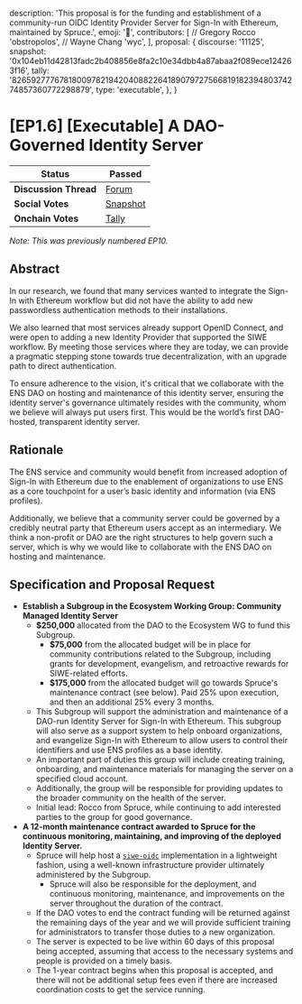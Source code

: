   description:
    'This proposal is for the funding and establishment of a community-run OIDC Identity Provider Server for Sign-In with Ethereum, maintained by Spruce.',
  emoji: '📗',
  contributors: [
    // Gregory Rocco
    'obstropolos',
    // Wayne Chang
    'wyc',
  ],
  proposal: {
    discourse: '11125',
    snapshot:
      '0x104eb11d42813fadc2b408856e8fa2c10e34dbb4a87abaa2f089ece124263f16',
    tally:
      '82659277767818009782194204088226418907972756681918239480374274857360772298879',
    type: 'executable',
  },
}

# [EP1.6] [Executable] A DAO-Governed Identity Server

| **Status**            | Passed                                                                                                                        |
| --------------------- | ----------------------------------------------------------------------------------------------------------------------------- |
| **Discussion Thread** | [Forum](https://discuss.ens.domains/t/11125)                                                                                  |
| **Social Votes**      | [Snapshot](https://snapshot.box/#/s:ens.eth/proposal/0x104eb11d42813fadc2b408856e8fa2c10e34dbb4a87abaa2f089ece124263f16)      |
| **Onchain Votes**     | [Tally](https://www.tally.xyz/gov/ens/proposal/82659277767818009782194204088226418907972756681918239480374274857360772298879) |

_Note: This was previously numbered EP10._

## Abstract

In our research, we found that many services wanted to integrate the Sign-In with Ethereum workflow but did not have the ability to add new passwordless authentication methods to their installations.

We also learned that most services already support OpenID Connect, and were open to adding a new Identity Provider that supported the SIWE workflow. By meeting those services where they are today, we can provide a pragmatic stepping stone towards true decentralization, with an upgrade path to direct authentication.

To ensure adherence to the vision, it's critical that we collaborate with the ENS DAO on hosting and maintenance of this identity server, ensuring the identity server's governance ultimately resides with the community, whom we believe will always put users first. This would be the world’s first DAO-hosted, transparent identity server.

## Rationale

The ENS service and community would benefit from increased adoption of Sign-In with Ethereum due to the enablement of organizations to use ENS as a core touchpoint for a user’s basic identity and information (via ENS profiles).

Additionally, we believe that a community server could be governed by a credibly neutral party that Ethereum users accept as an intermediary. We think a non-profit or DAO are the right structures to help govern such a server, which is why we would like to collaborate with the ENS DAO on hosting and maintenance.

## Specification and Proposal Request

- **Establish a Subgroup in the Ecosystem Working Group: Community Managed Identity Server**
  - **$250,000** allocated from the DAO to the Ecosystem WG to fund this Subgroup.
    - **$75,000** from the allocated budget will be in place for community contributions related to the Subgroup, including grants for development, evangelism, and retroactive rewards for SIWE-related efforts.
    - **$175,000** from the allocated budget will go towards Spruce's maintenance contract (see below). Paid 25% upon execution, and then an additional 25% every 3 months.
  - This Subgroup will support the administration and maintenance of a DAO-run Identity Server for Sign-In with Ethereum. This subgroup will also serve as a support system to help onboard organizations, and evangelize Sign-In with Ethereum to allow users to control their identifiers and use ENS profiles as a base identity.
  - An important part of duties this group will include creating training, onboarding, and maintenance materials for managing the server on a specified cloud account.
  - Additionally, the group will be responsible for providing updates to the broader community on the health of the server.
  - Initial lead: Rocco from Spruce, while continuing to add interested parties to the group for good governance.
- **A 12-month maintenance contract awarded to Spruce for the continuous monitoring, maintaining, and improving of the deployed Identity Server.**
  - Spruce will help host a [`siwe-oidc`](https://github.com/spruceid/siwe-oidc) implementation in a lightweight fashion, using a well-known infrastructure provider ultimately administered by the Subgroup.
    - Spruce will also be responsible for the deployment, and continuous monitoring, maintenance, and improvements on the server throughout the duration of the contract.
  - If the DAO votes to end the contract funding will be returned against the remaining days of the year and we will provide sufficient training for administrators to transfer those duties to a new organization.
  - The server is expected to be live within 60 days of this proposal being accepted, assuming that access to the necessary systems and people is provided on a timely basis.
  - The 1-year contract begins when this proposal is accepted, and there will not be additional setup fees even if there are increased coordination costs to get the service running.

